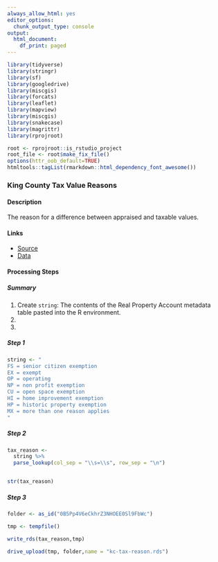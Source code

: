 ```yaml
--- 
always_allow_html: yes
editor_options:
  chunk_output_type: console
output:
  html_document:
    df_print: paged
---
```


```r
library(tidyverse)
library(stringr)
library(sf)
library(googledrive)
library(miscgis)
library(forcats)
library(leaflet)
library(mapview)
library(miscgis)
library(snakecase)
library(magrittr)
library(rprojroot)

root <- rprojroot::is_rstudio_project
root_file <- root$make_fix_file()
options(httr_oob_default=TRUE) 
htmltools::tagList(rmarkdown::html_dependency_font_awesome())
```

### King County Tax Value Reasons

#### Description {-}

The reason for a difference between appraised and taxable values.


#### Links {-}
  - [Source <i class="fa fa-external-link"></i>](http://info.kingcounty.gov/assessor/DataDownload/default.aspx)
  - [Data <i class="fa fa-external-link"></i>](http://info.kingcounty.gov/assessor/datadownload/desc/Real%20Property%20Account.doc)

#### Processing Steps {-}
##### Summary {-}
  1.  Create `string`: The contents of the Real Property Account metadata table pasted into the R          environment.
  2.  
  3.  
  
##### Step 1 {-}
```r
string <- "
FS = senior citizen exemption
EX = exempt
OP = operating
NP = non profit exemption
CU = open space exemption
HI = home improvement exemption
HP = historic property exemption
MX = more than one reason applies
"

```


##### Step 2 {-}
```r

tax_reason <- 
  string %>% 
  parse_lookup(col_sep = "\\s=\\s", row_sep = "\n")


str(tax_reason)

```

##### Step 3 {-}

```r
folder <- as_id("0B5Pp4V6eCkhrZ3NHOEE0Sl9FbWc")

tmp <- tempfile()

write_rds(tax_reason,tmp)

drive_upload(tmp, folder,name = "kc-tax-reason.rds")
```
